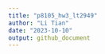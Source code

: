 ```yaml
---
title: "p8105_hw3_lt2949"
author: "Li Tian"
date: "2023-10-10"
output: github_document
---
```



```r

```
